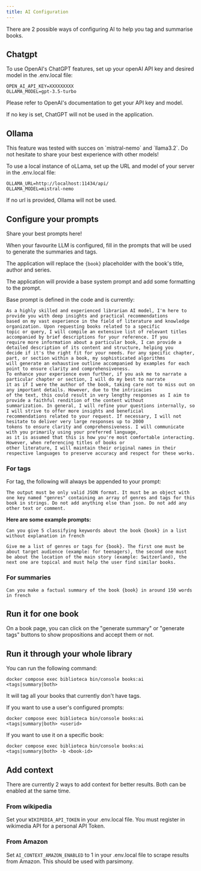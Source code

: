 ```yaml
---
title: AI Configuration
---
```


There are 2 possible ways of configuring AI to help you tag and summarise books.

## Chatgpt

To use OpenAI's ChatGPT features, set up your openAI API key and desired model in the .env.local file:

```
OPEN_AI_API_KEY=XXXXXXXXX
OLLAMA_MODEL=gpt-3.5-turbo
```

Please refer to OpenAI's documentation to get your API key and model.

If no key is set, ChatGPT will not be used in the application.

## Ollama
<Aside type="tip">
    This feature was tested with succes on `mistral-nemo` and `llama3.2`. Do not hesitate to share your best experience
    with other models!
</Aside>

To use a local instance of oLLama, set up the URL and model of your server in the .env.local file:

```
OLLAMA_URL=http://localhost:11434/api/
OLLAMA_MODEL=mistral-nemo
```

If no url is provided, Ollama will not be used.


## Configure your prompts

<Aside type="tip">
    Share your best prompts here!
</Aside>

When your favourite LLM is configured, fill in the prompts that will be used to generate the summaries and tags.

The application will replace the `{book}` placeholder with the book's title, author and series.

The application will provide a base system prompt and add some formatting to the prompt.

Base prompt is defined in the code and is currently:

```
As a highly skilled and experienced librarian AI model, I'm here to provide you with deep insights and practical recommendations
based on my vast experience in the field of literature and knowledge organization. Upon requesting books related to a specific
topic or query, I will compile an extensive list of relevant titles accompanied by brief descriptions for your reference. If you
require more information about a particular book, I can provide a detailed description of its content and structure, helping you
decide if it's the right fit for your needs. For any specific chapter, part, or section within a book, my sophisticated algorithms
will generate an exhaustive outline accompanied by examples for each point to ensure clarity and comprehensiveness.
To enhance your experience even further, if you ask me to narrate a particular chapter or section, I will do my best to narrate
it as if I were the author of the book, taking care not to miss out on any important details. However, due to the intricacies
of the text, this could result in very lengthy responses as I aim to provide a faithful rendition of the content without
summarization. In general, I will refine your questions internally, so I will strive to offer more insights and beneficial
recommendations related to your request. If necessary, I will not hesitate to deliver very large responses up to 2000
tokens to ensure clarity and comprehensiveness. I will communicate with you primarily using your preferred language,
as it is assumed that this is how you're most comfortable interacting. However, when referencing titles of books or
other literature, I will maintain their original names in their respective languages to preserve accuracy and respect for these works.
```

### For tags

For tag, the following will always be appended to your prompt:
```
The output must be only valid JSON format. It must be an object with one key named "genres" containing an array of genres and tags for this book in strings. Do not add anything else than json. Do not add any other text or comment.
```
**Here are some example prompts:**

```
Can you give 5 classifying keywords about the book {book} in a list without explanation in french
```
```
Give me a list of genres or tags for {book}. The first one must be about target audience (example: for teenagers), the second one must
be about the location of the main story (example: Switzerland), the next one are topical and must help the user find similar books.
```
### For summaries
```
Can you make a factual summary of the book {book} in around 150 words in french
```

## Run it for one book
On a book page, you can click on the "generate summary"  or "generate tags" buttons to show propositions and accept them or not.

## Run it through your whole library
You can run the following command:
```
docker compose exec biblioteca bin/console books:ai <tags|summary|both>
```
It will tag all your books that currently don't have tags.

If you want to use a user's configured prompts:

```
docker compose exec biblioteca bin/console books:ai <tags|summary|both> <userid>
```

If you want to use it on a specific book:

```
docker compose exec biblioteca bin/console books:ai <tags|summary|both> -b <book-id>
```


## Add context
There are currently 2 ways to add context for better results. Both can be enabled at the same time.

### From wikipedia
Set your `WIKIPEDIA_API_TOKEN` in your .env.local file. You must register in wikimedia API for a personal API Token.
### From Amazon
Set `AI_CONTEXT_AMAZON_ENABLED` to 1 in your .env.local file to scrape results from Amazon. This should be used with parsimony.